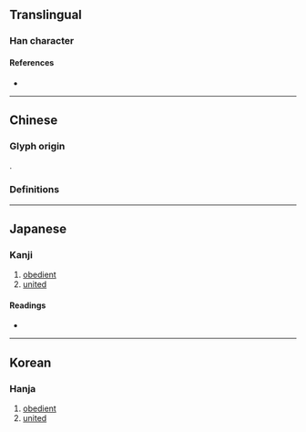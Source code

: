 {{character info/new}}
==Translingual==

===Han character===
{{Han char|rn=29|rad=又|as=04|sn=6|four=|canj=EEE,XEEE|ids=⿱又双}}

====References====
* {{Han ref|kx=0165.290|dkj=03139|dj=0376.110|hdz=10394.080|uh=53D2|ud=21458}}

----

==Chinese==

===Glyph origin===
{{Han etym}}
{{liushu|p}}.

===Definitions===
{{zh-see|若|v}}

{{zh-cat|Triplicated}}

----

==Japanese==

===Kanji===
{{ja-kanji|grade=|rs=又04}}

# [[obedient]]
# [[united]]

====Readings====
* {{ja-readings|on=じゃく,にゃく|kun=したがう}}

----

==Korean==

===Hanja===
{{ko-hanja|약}}

# [[obedient]]
# [[united]]